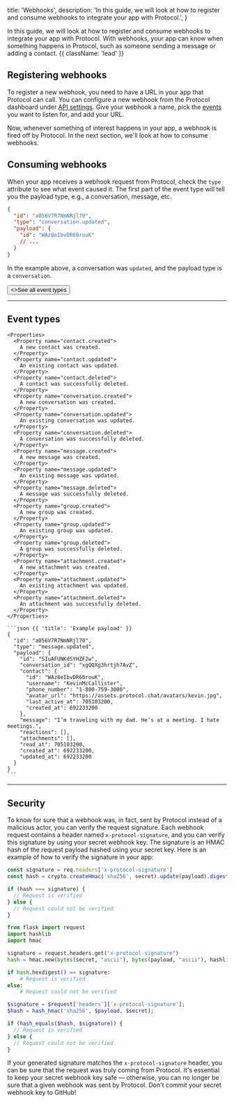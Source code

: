   title: 'Webhooks',
  description:
    'In this guide, we will look at how to register and consume webhooks to integrate your app with Protocol.',
}


In this guide, we will look at how to register and consume webhooks to integrate your app with Protocol. With webhooks, your app can know when something happens in Protocol, such as someone sending a message or adding a contact. {{ className: 'lead' }}

## Registering webhooks

To register a new webhook, you need to have a URL in your app that Protocol can call. You can configure a new webhook from the Protocol dashboard under [API settings](#). Give your webhook a name, pick the [events](#event-types) you want to listen for, and add your URL.

Now, whenever something of interest happens in your app, a webhook is fired off by Protocol. In the next section, we'll look at how to consume webhooks.

## Consuming webhooks

When your app receives a webhook request from Protocol, check the `type` attribute to see what event caused it. The first part of the event type will tell you the payload type, e.g., a conversation, message, etc.

```json {{ title: 'Example webhook payload' }}
{
  "id": "a056V7R7NmNRjl70",
  "type": "conversation.updated",
  "payload": {
    "id": "WAz8eIbvDR60rouK"
    // ...
  }
}
```

In the example above, a conversation was `updated`, and the payload type is a `conversation`.

<div className="not-prose">
  <Button href="#event-types" variant="text" arrow="right">
    <>See all event types</>
  </Button>
</div>

---

## Event types

<Row>
  <Col>

    <Properties>
      <Property name="contact.created">
        A new contact was created.
      </Property>
      <Property name="contact.updated">
        An existing contact was updated.
      </Property>
      <Property name="contact.deleted">
        A contact was successfully deleted.
      </Property>
      <Property name="conversation.created">
        A new conversation was created.
      </Property>
      <Property name="conversation.updated">
        An existing conversation was updated.
      </Property>
      <Property name="conversation.deleted">
        A conversation was successfully deleted.
      </Property>
      <Property name="message.created">
        A new message was created.
      </Property>
      <Property name="message.updated">
        An existing message was updated.
      </Property>
      <Property name="message.deleted">
        A message was successfully deleted.
      </Property>
      <Property name="group.created">
        A new group was created.
      </Property>
      <Property name="group.updated">
        An existing group was updated.
      </Property>
      <Property name="group.deleted">
        A group was successfully deleted.
      </Property>
      <Property name="attachment.created">
        A new attachment was created.
      </Property>
      <Property name="attachment.updated">
        An existing attachment was updated.
      </Property>
      <Property name="attachment.deleted">
        An attachment was successfully deleted.
      </Property>
    </Properties>

  </Col>
  <Col sticky>

    ```json {{ 'title': 'Example payload' }}
    {
      "id": "a056V7R7NmNRjl70",
      "type": "message.updated",
      "payload": {
        "id": "SIuAFUNKdSYHZF2w",
        "conversation_id": "xgQQXg3hrtjh7AvZ",
        "contact": {
          "id": "WAz8eIbvDR60rouK",
          "username": "KevinMcCallister",
          "phone_number": "1-800-759-3000",
          "avatar_url": "https://assets.protocol.chat/avatars/kevin.jpg",
          "last_active_at": 705103200,
          "created_at": 692233200
        },
        "message": "I’m traveling with my dad. He’s at a meeting. I hate meetings.",
        "reactions": [],
        "attachments": [],
        "read_at": 705103200,
        "created_at": 692233200,
        "updated_at": 692233200
      }
    }
    ```

  </Col>
</Row>

---

## Security

To know for sure that a webhook was, in fact, sent by Protocol instead of a malicious actor, you can verify the request signature. Each webhook request contains a header named `x-protocol-signature`, and you can verify this signature by using your secret webhook key. The signature is an HMAC hash of the request payload hashed using your secret key. Here is an example of how to verify the signature in your app:

<CodeGroup title="Verifying a request">

```js
const signature = req.headers['x-protocol-signature']
const hash = crypto.createHmac('sha256', secret).update(payload).digest('hex')

if (hash === signature) {
  // Request is verified
} else {
  // Request could not be verified
}
```

```python
from flask import request
import hashlib
import hmac

signature = request.headers.get("x-protocol-signature")
hash = hmac.new(bytes(secret, "ascii"), bytes(payload, "ascii"), hashlib.sha256)

if hash.hexdigest() == signature:
    # Request is verified
else:
    # Request could not be verified
```

```php
$signature = $request['headers']['x-protocol-signature'];
$hash = hash_hmac('sha256', $payload, $secret);

if (hash_equals($hash, $signature)) {
  // Request is verified
} else {
  // Request could not be verified
}
```

</CodeGroup>

If your generated signature matches the `x-protocol-signature` header, you can be sure that the request was truly coming from Protocol. It's essential to keep your secret webhook key safe — otherwise, you can no longer be sure that a given webhook was sent by Protocol. Don't commit your secret webhook key to GitHub!
